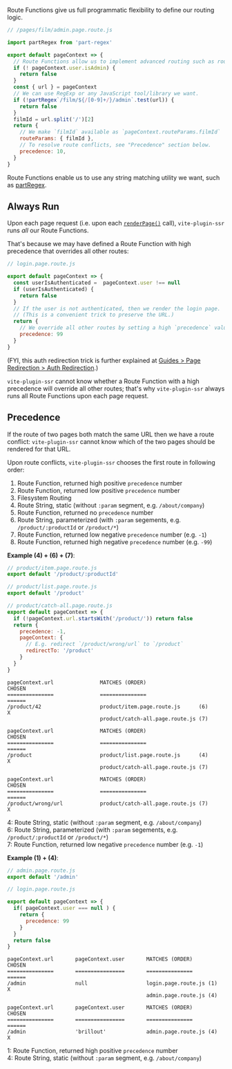 Route Functions give us full programmatic flexibility to define our routing logic.

```js
// /pages/film/admin.page.route.js

import partRegex from 'part-regex'

export default pageContext => {
  // Route Functions allow us to implement advanced routing such as route guards.
  if (! pageContext.user.isAdmin) {
    return false
  }
  const { url } = pageContext
  // We can use RegExp or any JavaScript tool/library we want.
  if (!partRegex`/film/${/[0-9]+/}/admin`.test(url)) {
    return false
  }
  filmId = url.split('/')[2]
  return {
    // We make `filmId` available as `pageContext.routeParams.filmId`
    routeParams: { filmId },
    // To resolve route conflicts, see "Precedence" section below.
    precedence: 10,
  }
}
```

Route Functions enable us to use any string matching utility we want, such as [partRegex](https://github.com/brillout/part-regex).

## Always Run

Upon each page request (i.e. upon each [`renderPage()`](/createPageRenderer) call),
`vite-plugin-ssr` runs *all* our Route Functions.

That's because we may have defined a Route Function with high precedence that overrides all other routes:

```js
// login.page.route.js

export default pageContext => {
  const userIsAuthenticated =  pageContext.user !== null
  if (userIsAuthenticated) {
    return false
  }
  // If the user is not authenticated, then we render the login page.
  // (This is a convenient trick to preserve the URL.)
  return {
    // We override all other routes by setting a high `precedence` value of `99`.
    precedence: 99
  }
}
```

(FYI, this auth redirection trick is further explained at [Guides > Page Redirection > Auth Redirection](/page-redirection#auth-redirection).)

`vite-plugin-ssr` cannot know whether a Route Function with a high precedence will override all other routes;
that's why `vite-plugin-ssr` always runs all Route Functions upon each page request.

## Precedence

If the route of two pages both match the same URL then we have a route conflict:
`vite-plugin-ssr` cannot know which of the two pages should be rendered for that URL.

Upon route conflicts, `vite-plugin-ssr` chooses the first route in following order:
 1. Route Function, returned high positive `precedence` number
 2. Route Function, returned low positive `precedence` number
 3. Filesystem Routing
 4. Route String, static (without `:param` segment, e.g. `/about/company`)
 5. Route Function, returned no `precedence` number
 6. Route String, parameterized (with `:param` segements, e.g. `/product/:productId` or `/product/*`)
 7. Route Function, returned low negative `precedence` number (e.g. `-1`)
 8. Route Function, returned high negative `precedence` number (e.g. `-99`)

**Example (4) + (6) + (7)**:

```js
// product/item.page.route.js
export default '/product/:productId'
```
```js
// product/list.page.route.js
export default '/product'
```

```js
// product/catch-all.page.route.js
export default pageContext => {
  if (!pageContext.url.startsWith('/product/')) return false
  return {
    precedence: -1,
    pageContext: {
      // E.g. redirect `/product/wrong/url` to `/product`
      redirectTo: '/product'
    }
  }
}
```

```
pageContext.url               MATCHES (ORDER)                            CHOSEN
===============               ===============                            ======
/product/42                   product/item.page.route.js      (6)        X
                              product/catch-all.page.route.js (7)
```
```
pageContext.url               MATCHES (ORDER)                            CHOSEN
===============               ===============                            ======
/product                      product/list.page.route.js      (4)        X
                              product/catch-all.page.route.js (7)
```
```
pageContext.url               MATCHES (ORDER)                            CHOSEN
===============               ===============                            ======
/product/wrong/url            product/catch-all.page.route.js (7)        X
```

4: Route String, static (without `:param` segment, e.g. `/about/company`)  
6: Route String, parameterized (with `:param` segements, e.g. `/product/:productId` or `/product/*`)  
7: Route Function, returned low negative `precedence` number (e.g. `-1`)  

**Example (1) + (4)**:

```js
// admin.page.route.js
export default '/admin'
```
```js
// login.page.route.js

export default pageContext => {
  if( pageContext.user === null ) {
    return {
      precedence: 99
    }
  }
  return false
}
```

```
pageContext.url       pageContext.user       MATCHES (ORDER)               CHOSEN
===============       ================       ===============               ======
/admin                null                   login.page.route.js (1)       X
                                             admin.page.route.js (4)
```
```
pageContext.url       pageContext.user       MATCHES (ORDER)               CHOSEN
===============       ================       ===============               ======
/admin                'brillout'             admin.page.route.js (4)       X
```

1: Route Function, returned high positive `precedence` number  
4: Route String, static (without `:param` segment, e.g. `/about/company`)  

